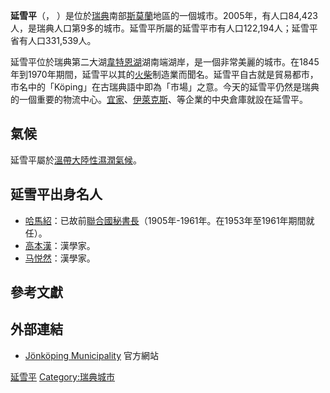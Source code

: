 {{Infobox City
|name = 延雪平
|native_name = {{lang|sv|Jönköping}}
|nickname = 
|motto = 
|image_skyline = Kollagejönköping.jpg
|imagesize = 
|image_caption = 
|image_flag = 
|image_shield = Jönköping vapen.svg
|pushpin_map = Sweden
|mapsize = 
|map_caption = 
|subdivision_type = [[国家|国家]]
|subdivision_name =  [[瑞典|瑞典]]
|subdivision_type1 = [[瑞典省份|省]]
|subdivision_name1 = [[延雪平省|延雪平省]]
|subdivision_type2 = 
|subdivision_name2 = 
|leader_title = 
|leader_name = 
|leader_title1 =
|leader_name1 = 
|found_title = 
|found_date = 
|established_title = 獲城市地位日期
|established_date = 1284
| area_footnotes         = <ref name=scb>{{cite web |url=http://www.scb.se/en_/Finding-statistics/Statistics-by-subject-area/Population/Population-composition/Population-statistics/Aktuell-Pong/25795/Yearly-statistics--Municipalities-Counties-and-the-whole-country/159277/ |title=Population in the country, counties and municipalities by sex and age |date=2013-05-27 |publisher=[[Statistics_Sweden|Statistics Sweden]] |archiveurl=https://web.archive.org/web/20130116121921/http://www.scb.se/Statistik/MI/MI0810/2010A01Z/01_Localities2010_land_area_pop_density_2005_2010.xls |archivedate=2013-01-16 |deadurl=yes }}</ref>
|area_magnitude = 
|area_total_km2 = 44.82
| elevation_m            = 104
| population_footnotes   = <ref name=scb />
| population_total       = 93,797
|area_water_percent = 
|area_urban = 
|UrbanArea_sq_mi =
|area_metro  = 
|MetroArea_sq_mi =
|population_as_of  = 2015年12月31日
| population_density_km2 = auto
| population_metro       = 134,785<ref>{{Cite web |url=http://www.scb.se/hitta-statistik/statistik-efter-amne/befolkning/befolkningens-sammansattning/befolkningsstatistik/pong/tabell-och-diagram/kvartals--och-halvarsstatistik--kommun-lan-och-riket/kvartal-3-2016/ |title=存档副本 |access-date=2019-08-14 |archive-date=2016-12-20 |archive-url=https://web.archive.org/web/20161220144211/http://www.scb.se/hitta-statistik/statistik-efter-amne/befolkning/befolkningens-sammansattning/befolkningsstatistik/pong/tabell-och-diagram/kvartals--och-halvarsstatistik--kommun-lan-och-riket/kvartal-3-2016/ |dead-url=no }}</ref>
|timezone = [[歐洲中部時間|歐洲中部時間]]
|utc_offset = +1
|timezone_DST = [[歐洲中部夏令時間|歐洲中部夏令時間]]
| utc_offset_DST         = +2
| postal_code_type       = 郵遞區號
| postal_code            = 551 xx
| area_code              = (+46) 36
| registration_plate     = 1544
|website = 
|footnotes = 
}}
'''延雪平'''（{{lang-sv|Jönköping}}，{{IPA-sv|²jœnːˌɕøːpɪŋ|lang|sv-Jönköping.ogg}} ）是位於[[瑞典|瑞典]]南部[[斯莫蘭|斯莫蘭]]地區的一個城市。2005年，有人口84,423人，是瑞典人口第9多的城市。延雪平所屬的延雪平市有人口122,194人；延雪平省有人口331,539人。

延雪平位於瑞典第二大湖[[韋特恩湖|韋特恩湖]]湖南端湖岸，是一個非常美麗的城市。在1845年到1970年期間，延雪平以其的[[火柴|火柴]]制造業而聞名。延雪平自古就是貿易都市，市名中的「Köping」在古瑞典語中即為「市場」之意。今天的延雪平仍然是瑞典的一個重要的物流中心。[[宜家|宜家]]、[[伊萊克斯|伊萊克斯]]、{{link-en|胡斯瓦納|Husqvarna}}等企業的中央倉庫就設在延雪平。
== 氣候 ==
延雪平屬於[[溫帶大陸性濕潤氣候|溫帶大陸性濕潤氣候]]。
{{Weather box
| location  = 延雪平機場 2002–2018; 極端氣候自1901年起
| collapsed = 
| metric first = Yes
| single line  = Yes
| Jan record high C = 10.5
| Feb record high C = 14.7
| Mar record high C = 18.7
| Apr record high C = 26.3
| May record high C = 28.6
| Jun record high C = 33.2
| Jul record high C = 33.4
| Aug record high C = 34.2
| Sep record high C = 26.8
| Oct record high C = 21.4
| Nov record high C = 14.1
| Dec record high C = 12.6
| year record high C = 33.4
| Jan avg record high C = 6.4
| Feb avg record high C = 6.6
| Mar avg record high C = 13.1
| Apr avg record high C = 18.8
| May avg record high C = 24.4
| Jun avg record high C = 26.7
| Jul avg record high C = 28.2
| Aug avg record high C = 27.1
| Sep avg record high C = 22.4
| Oct avg record high C = 16.0
| Nov avg record high C = 10.5
| Dec avg record high C = 7.4
| year avg record high C = 29.6
| Jan high C = 0.2
| Feb high C = 0.7
| Mar high C = 4.6
| Apr high C = 11.0
| May high C = 16.3
| Jun high C = 19.5
| Jul high C = 21.9
| Aug high C = 20.3
| Sep high C = 16.3
| Oct high C = 9.8
| Nov high C = 5.0
| Dec high C = 2.0
| year high C = 
| Jan mean C = -2.5
| Feb mean C = -2.3
| Mar mean C = 0.4
| Apr mean C = 5.4
| May mean C = 10.3
| Jun mean C = 13.7
| Jul mean C = 16.4
| Aug mean C = 15.2
| Sep mean C = 11.7
| Oct mean C = 6.4
| Nov mean C = 2.6
| Dec mean C = -0.5
| year mean C = 
| Jan low C = -5.2
| Feb low C = -5.2
| Mar low C = -3.9
| Apr low C = -0.2
| May low C = 4.3
| Jun low C = 7.9
| Jul low C = 10.8
| Aug low C = 10.1
| Sep low C = 7.0
| Oct low C = 3.0
| Nov low C = 0.2
| Dec low C = -2.9
| year low C = 
| Jan avg record low C = -18.1
| Feb avg record low C = -16.1
| Mar avg record low C = -14.2
| Apr avg record low C = -7.3
| May avg record low C = -3.3
| Jun avg record low C = 1.0
| Jul avg record low C = 4.7
| Aug avg record low C = 2.2
| Sep avg record low C = -1.3
| Oct avg record low C = -5.7
| Nov avg record low C = -9.4
| Dec avg record low C = -13.6
| year avg record low C = -21.6
| Jan record low C = -33.0
| Feb record low C = -35.4
| Mar record low C = -30.0
| Apr record low C = -18.1
| May record low C = -7.2
| Jun record low C = -1.4
| Jul record low C = 0.2
| Aug record low C = -2.3
| Sep record low C = -7.3
| Oct record low C = -13.3
| Nov record low C = -20.7
| Dec record low C = -28.3
| year record low C = -35.4
| precipitation colour = green
| Jan precipitation mm = 43.2
| Feb precipitation mm = 32.0
| Mar precipitation mm = 27.7
| Apr precipitation mm = 29.9
| May precipitation mm = 48.3
| Jun precipitation mm = 79.4
| Jul precipitation mm = 80.4
| Aug precipitation mm = 85.6
| Sep precipitation mm = 50.4
| Oct precipitation mm = 58.0
| Nov precipitation mm = 52.1
| Dec precipitation mm = 49.5
| year precipitation mm = 
| source 1 = SMHI Average Data 2002–2018<ref>{{cite web
  |url=http://www.smhi.se/klimatdata/meteorologi/temperatur/2.1240
  |publisher=SMHI
  |accessdate=2019-06-28
  |title=Monthly & Yearly Statistics
  |archive-date=2018-12-25
  |archive-url=https://web.archive.org/web/20181225065632/http://www.smhi.se/klimatdata/meteorologi/temperatur/2.1240%20
  |dead-url=no
  }}</ref>
| source 2 = SMHI Open Data<ref>{{cite web
  |url= https://www.smhi.se/data/meteorologi/ladda-ner-meteorologiska-observationer/#param=precipitationMonthlySum,stations=all,stationid=74480
  |publisher= SMHI
  |accessdate= 2019-06-30
  |title= SMHI öppna data för Huskvarna
  |archive-date= 2019-05-07
  |archive-url= https://web.archive.org/web/20190507021433/http://www.smhi.se/klimatdata/meteorologi/ladda-ner-meteorologiska-observationer#param=precipitationMonthlySum,stations=all,stationid=74480
  |dead-url= no
  }}</ref>
| date     = 2019-06-30
}}
== 延雪平出身名人 ==
* [[道格·哈馬紹|哈馬紹]]：已故前[[聯合國秘書長|聯合國秘書長]]（1905年-1961年。在1953年至1961年期間就任）。
* [[高本漢|高本漢]]：漢學家。
* [[马悦然|马悦然]]：漢學家。

== 參考文獻 ==
{{reflist}}

== 外部連結 ==
{{Commonscat|Jönköping|延雪平}}
* [http://www.jonkoping.se/ Jönköping Municipality] {{Wayback|url=http://www.jonkoping.se/ |date=20210322205310 }} 官方網站

{{Authority control}}
[[Category:延雪平|]]
[[Category:瑞典城市|Category:瑞典城市]]